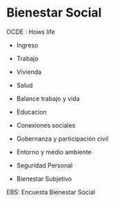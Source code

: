 # Bienestar Social

OCDE : Hows life

- Ingreso

- Trabajo

- Vivienda

- Salud

- Balance trabajo y vida 

- Educacion

- Conexiones sociales

- Gobernanza y participación civil

- Entorno y medio ambiente

- Seguridad Personal

- Bienestar Subjetivo

EBS: Encuesta Bienestar Social